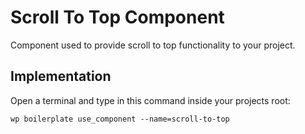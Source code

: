 # Scroll To Top Component

Component used to provide scroll to top functionality to your project.

## Implementation

Open a terminal and type in this command inside your projects root:

```shell
wp boilerplate use_component --name=scroll-to-top
```
